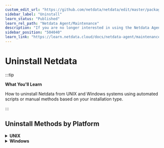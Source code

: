 ```yaml
---
custom_edit_url: "https://github.com/netdata/netdata/edit/master/packaging/installer/UNINSTALL.md"
sidebar_label: "Uninstall"
learn_status: "Published"
learn_rel_path: "Netdata Agent/Maintenance"
description: "If you are no longer interested in using the Netdata Agent, use the self-contained uninstaller to remove all traces of binaries and configuration files."
sidebar_position: "504040"
learn_link: "https://learn.netdata.cloud/docs/netdata-agent/maintenance/uninstall"
---
```


# Uninstall Netdata

:::tip

**What You'll Learn**

How to uninstall Netdata from UNIX and Windows systems using automated scripts or manual methods based on your installation type.

:::

## Uninstall Methods by Platform

<details>
<summary><strong>UNIX</strong></summary><br/>

:::note

**Installation Method Note**

This method assumes you installed Netdata using the `kickstart.sh` or `netdata-installer.sh` script. If you used a different method, it might not work and could complicate the removal process.

:::

Similarly, with our documentation on updating Netdata, you need to [determine your installation type](/docs/netdata-agent/maintenance/update).

:::important

**Native Package Users**

If your installation type indicates a [native package](https://learn.netdata.cloud/docs/netdata-agent/installation/linux/native-linux-distribution-packages), then proceed to uninstall Netdata using your package manager.

:::

### Automated Uninstallation

The recommended way to uninstall Netdata is to use the same script you used for installation. Add the `--uninstall` flag:

```bash
wget -O /tmp/netdata-kickstart.sh https://get.netdata.cloud/kickstart.sh && sh /tmp/netdata-kickstart.sh --uninstall
```

<details>
<summary><strong>if you have curl but not wget</strong></summary><br/>

```sh
curl https://get.netdata.cloud/kickstart.sh > /tmp/netdata-kickstart.sh && sh /tmp/netdata-kickstart.sh --uninstall
```

<br/>
</details>

**What to Expect**:

In most cases, these commands will guide you through the uninstallation process and remove configuration and data files automatically.

**Non-Standard Installations**:

If you installed Netdata with a custom prefix (different directory location), you may need to specify the original prefix during uninstallation with the `--old-install-prefix` option.

### Uninstalling manually

Most official installations of Netdata include an uninstaller script that can be manually invoked instead of using the kickstart script (internally, the kickstart script also uses this uninstaller script, it just handles the process outlined below for you).

This uninstaller script is self-contained, other than requiring a `.environment` file that was generated during installation. In most cases, this will be found in `/etc/netdata/.environment`, though if you used a custom installation prefix, it will be located under that directory.

#### Manual Uninstallation Steps

1. **Find your `.environment` file**

2. **If you can't find that file and would like to uninstall Netdata, then create a new file with the following content:**

    ```sh
    NETDATA_PREFIX="<installation prefix>"   # put what you used as a parameter to shell installed `--install-prefix` flag. Otherwise it should be empty
    NETDATA_ADDED_TO_GROUPS="<additional groups>"  # Additional groups for a user running the Netdata process
    ```

3. **Run `netdata-uninstaller.sh` as follows**

    <details>
    <summary><strong>Interactive mode (Default)</strong></summary><br/>

   The default mode in the uninstaller script is **interactive**. This means that the script provides you the option to reply with "yes" (`y`/`Y`) or "no" (`n`/`N`) to control the removal of each Netdata asset in the filesystem.

    ```sh
    $\{NETDATA_PREFIX}/usr/libexec/netdata/netdata-uninstaller.sh --yes --env <environment_file>
    ```

    <br/>
    </details>

    <details>
    <summary><strong>Non-interactive mode</strong></summary><br/>

   If you're sure, and you know what you're doing, you can speed up the removal of the Netdata assets from the filesystem without any questions by using the force option (`-f`/`--force`). This option will remove all the Netdata assets in a **non-interactive** mode.

    ```sh
    $\{NETDATA_PREFIX}/usr/libexec/netdata/netdata-uninstaller.sh --yes --force --env <environment_file>
    ```

    <br/>
    </details>

:::note

**Missing Uninstaller File**

Existing installations may still need to download the file if it's not present. To execute the uninstaller in that case, run the following commands:

```sh
wget https://raw.githubusercontent.com/netdata/netdata/master/packaging/installer/netdata-uninstaller.sh
chmod +x ./netdata-uninstaller.sh
./netdata-uninstaller.sh --yes --env <environment_file>
```

:::

<br/>
</details>

<details>
<summary><strong>Windows</strong></summary><br/>

To uninstall Netdata on Windows, use the standard application uninstaller in your **Settings** app or **Control Panel**.

You can also use PowerShell:

```powershell
msiexec /qn /x netdata-x64.msi
```

<br/>
</details>
